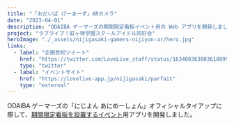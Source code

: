 ```yaml
---
title: "「おだいば げーまーず」ARカメラ"
date: "2023-04-01"
description: "ODAIBA ゲーマーズの期間限定看板イベント用の Web アプリを開発しました"
project: "ラブライブ！虹ヶ咲学園スクールアイドル同好会"
heroImage: "./_assets/nijigasaki-gamers-nijiyon-ar/hero.jpg"
links:
  - label: "企画告知ツイート"
    href: "https://twitter.com/LoveLive_staff/status/1634003638036180994"
    type: "twitter"
  - label: "イベントサイト"
    href: "https://lovelive-app.jp/nijigasaki/parfait"
    type: "external"
---
```


ODAIBA ゲーマーズの「にじよん あにめーしょん」オフィシャルタイアップに際して、[期間限定看板を設置するイベント](https://www.lovelive-anime.jp/news/01_1901.html)用アプリを開発しました。
